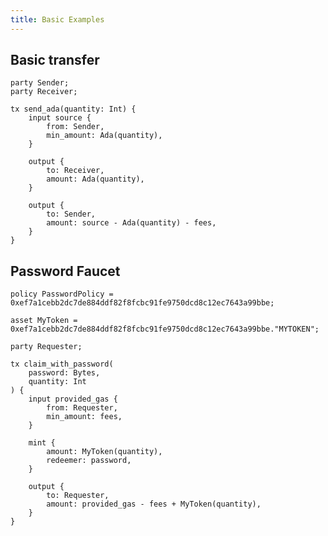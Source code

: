 ```yaml
---
title: Basic Examples
---
```


## Basic transfer

```tx3
party Sender;
party Receiver;

tx send_ada(quantity: Int) {
    input source {
        from: Sender,
        min_amount: Ada(quantity),
    }
    
    output {
        to: Receiver,
        amount: Ada(quantity),
    }

    output {
        to: Sender,
        amount: source - Ada(quantity) - fees,
    }
}
```

## Password Faucet

```tx3
policy PasswordPolicy = 0xef7a1cebb2dc7de884ddf82f8fcbc91fe9750dcd8c12ec7643a99bbe;

asset MyToken = 0xef7a1cebb2dc7de884ddf82f8fcbc91fe9750dcd8c12ec7643a99bbe."MYTOKEN";

party Requester;

tx claim_with_password(
    password: Bytes,
    quantity: Int
) {
    input provided_gas {
        from: Requester,
        min_amount: fees,
    }

    mint {
        amount: MyToken(quantity),
        redeemer: password,
    }
    
    output {
        to: Requester,
        amount: provided_gas - fees + MyToken(quantity),
    }
}
```